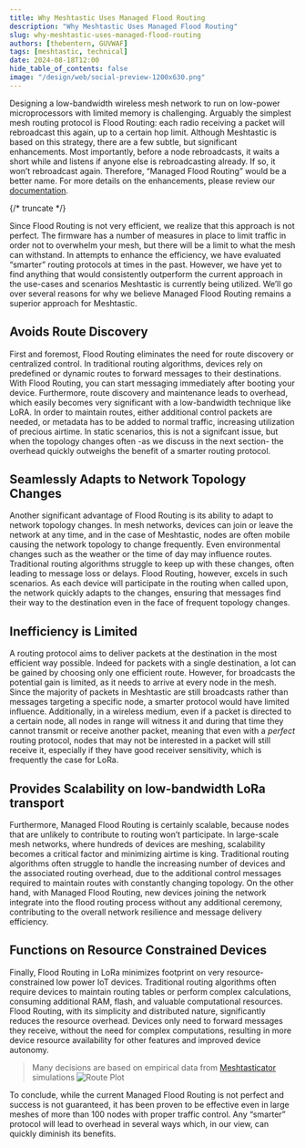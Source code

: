 ```yaml
---
title: Why Meshtastic Uses Managed Flood Routing
description: "Why Meshtastic Uses Managed Flood Routing"
slug: why-meshtastic-uses-managed-flood-routing
authors: [thebentern, GUVWAF]
tags: [meshtastic, technical]
date: 2024-08-18T12:00
hide_table_of_contents: false
image: "/design/web/social-preview-1200x630.png"
---
```


Designing a low-bandwidth wireless mesh network to run on low-power microprocessors with limited memory is challenging. Arguably the simplest mesh routing protocol is Flood Routing: each radio receiving a packet will rebroadcast this again, up to a certain hop limit. Although Meshtastic is based on this strategy, there are a few subtle, but significant enhancements. Most importantly, before a node rebroadcasts, it waits a short while and listens if anyone else is rebroadcasting already. If so, it won’t rebroadcast again. Therefore, “Managed Flood Routing” would be a better name. For more details on the enhancements, please review our [documentation](https://meshtastic.org/docs/overview/mesh-algo/).


{/* truncate */}


Since Flood Routing is not very efficient, we realize that this approach is not perfect. The firmware has a number of measures in place to limit traffic in order not to overwhelm your mesh, but there will be a limit to what the mesh can withstand. In attempts to enhance the efficiency, we have evaluated “smarter” routing protocols at times in the past. However, we have yet to find anything that would consistently outperform the current approach in the use-cases and scenarios Meshtastic is currently being utilized. We’ll go over several reasons for why we believe Managed Flood Routing remains a superior approach for Meshtastic.

## Avoids Route Discovery 
First and foremost, Flood Routing eliminates the need for route discovery or centralized control. In traditional routing algorithms, devices rely on predefined or dynamic routes to forward messages to their destinations. With Flood Routing, you can start messaging immediately after booting your device. Furthermore, route discovery and maintenance leads to overhead, which easily becomes very significant with a low-bandwidth technique like LoRA. In order to maintain routes, either additional control packets are needed, or metadata has to be added to normal traffic, increasing utilization of precious airtime. In static scenarios, this is not a signifcant issue, but when the topology changes often -as we discuss in the next section- the overhead quickly outweighs the benefit of a smarter routing protocol.

## Seamlessly Adapts to Network Topology Changes
Another significant advantage of Flood Routing is its ability to adapt to network topology changes. In mesh networks, devices can join or leave the network at any time, and in the case of Meshtastic, nodes are often mobile causing the network topology to change frequently. Even environmental changes such as the weather or the time of day may influence routes. Traditional routing algorithms struggle to keep up with these changes, often leading to message loss or delays. Flood Routing, however, excels in such scenarios. As each device will participate in the routing when called upon, the network quickly adapts to the changes, ensuring that messages find their way to the destination even in the face of frequent topology changes.

## Inefficiency is Limited
A routing protocol aims to deliver packets at the destination in the most efficient way possible. Indeed for packets with a single destination, a lot can be gained by choosing only one efficient route. However, for broadcasts the potential gain is limited, as it needs to arrive at every node in the mesh. Since the majority of packets in Meshtastic are still broadcasts rather than messages targeting a specific node, a smarter protocol would have limited influence. Additionally, in a wireless medium, even if a packet is directed to a certain node, all nodes in range will witness it and during that time they cannot transmit or receive another packet, meaning that even with a _perfect_ routing protocol, nodes that may not be interested in a packet will still receive it, especially if they have good receiver sensitivity, which is frequently the case for LoRa.

## Provides Scalability on low-bandwidth LoRa transport
Furthermore, Managed Flood Routing is certainly scalable, because nodes that are unlikely to contribute to routing won’t participate. In large-scale mesh networks, where hundreds of devices are meshing, scalability becomes a critical factor and minimizing airtime is king. Traditional routing algorithms often struggle to handle the increasing number of devices and the associated routing overhead, due to the additional control messages required to maintain routes with constantly changing topology. On the other hand, with Managed Flood Routing, new devices joining the network integrate into the flood routing process without any additional ceremony, contributing to the overall network resilience and message delivery efficiency. 

## Functions on Resource Constrained Devices
Finally, Flood Routing in LoRa minimizes footprint on very resource-constrained low power IoT devices. Traditional routing algorithms often require devices to maintain routing tables or perform complex calculations, consuming additional RAM, flash, and valuable computational resources. Flood Routing, with its simplicity and distributed nature, significantly reduces the resource overhead. Devices only need to forward messages they receive, without the need for complex computations, resulting in more device resource availability for other features and improved device autonomy.

> Many decisions are based on empirical data from [Meshtasticator](https://github.com/GUVWAF/Meshtasticator) simulations
> ![Route Plot](/img/blog/route_plot.png)

To conclude, while the current Managed Flood Routing is not perfect and success is not guaranteed, it has been proven to be effective even in large meshes of more than 100 nodes with proper traffic control. Any “smarter” protocol will lead to overhead in several ways which, in our view, can quickly diminish its benefits.
